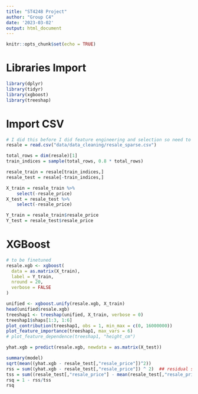 ---
title: "ST4248 Project"
author: "Group C4"
date: '2023-03-02'
output: html_document
---

```{r setup, include=FALSE}
knitr::opts_chunk$set(echo = TRUE)
```

# Libraries Import

```{r}
library(dplyr)
library(tidyr)
library(xgboost)
library(treeshap)
```

# Import CSV

```{r}
# I did this before I did feature engineering and selection so need to change abit
resale = read.csv("data/data_cleaning/resale_sparse.csv")
```

```{r}
total_rows = dim(resale)[1]
train_indices = sample(total_rows, 0.8 * total_rows)

resale_train = resale[train_indices,]
resale_test = resale[-train_indices,]
```

```{r}
X_train = resale_train %>%
    select(-resale_price)
X_test = resale_test %>%
    select(-resale_price)

Y_train = resale_train$resale_price
Y_test = resale_test$resale_price
```

# XGBoost

```{r}
# to be finetuned
resale.xgb <- xgboost(
  data = as.matrix(X_train),
  label = Y_train,
  nround = 20,
  verbose = FALSE
)

unified <- xgboost.unify(resale.xgb, X_train)
head(unified$resale.xgb)
treeshap1 <- treeshap(unified, X_train, verbose = 0)
treeshap1$shaps[1:3, 1:6]
plot_contribution(treeshap1, obs = 1, min_max = c(0, 16000000))
plot_feature_importance(treeshap1, max_vars = 6)
# plot_feature_dependence(treeshap1, "height_cm")

yhat.xgb = predict(resale.xgb, newdata = as.matrix(X_test))

summary(model)
sqrt(mean((yhat.xgb - resale_test[,"resale_price"])^2))
rss = sum((yhat.xgb - resale_test[,"resale_price"]) ^ 2)  ## residual sum of squares
tss = sum((resale_test[,"resale_price"] - mean(resale_test[,"resale_price"])) ^ 2)  ## total sum of squares
rsq = 1 - rss/tss
rsq
```